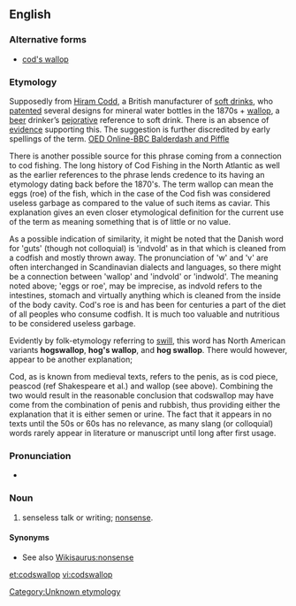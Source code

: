 ==English==

===Alternative forms===
* [[cod's wallop]]

===Etymology===
Supposedly from [[w:Hiram Codd|Hiram Codd]], a British manufacturer of [[soft drink]]s, who [[patent]]ed several designs for mineral water bottles in the 1870s + [[wallop]], a [[beer]] drinker’s [[pejorative]] reference to soft drink.
There is an absence of [[evidence]] supporting this. The suggestion is further discredited by early spellings of the term. [http://oed.com/bbcwords/codswallop-new.html OED Online-BBC Balderdash and Piffle]

There is another possible source for this phrase coming from a connection to cod fishing. The long history of Cod Fishing in the North Atlantic as well as the earlier references to the phrase lends credence to its having an etymology dating back before the 1870's. The term wallop can mean the eggs (roe) of the fish, which in the case of the Cod fish was considered useless garbage as compared to the value of such items as caviar. This explanation gives an even closer etymological definition for the current use of the term as meaning something that is of little or no value.

As a possible indication of similarity, it might be noted that the Danish word for 'guts' (though not colloquial) is 'indvold' as in that which is cleaned from a codfish and mostly thrown away. The pronunciation of 'w' and 'v' are often interchanged in Scandinavian dialects and languages, so there might be a connection between 'wallop' and 'indvold' or 'indwold'. The meaning noted above; 'eggs or roe', may be imprecise, as indvold refers to the intestines, stomach and virtually anything which is cleaned from the inside of the body cavity. Cod's roe is and has been for centuries a part of the diet of all peoples who consume codfish. It is much too valuable and nutritious to be considered useless garbage.

Evidently by folk-etymology referring to [[swill]], this word has North American variants '''hogswallop''', '''hog's wallop''', and '''hog swallop'''.
There would however, appear to be another explanation;

Cod, as is known from medieval texts, refers to the penis, as is cod piece, peascod (ref Shakespeare et al.) and wallop (see above). Combining the two would result in the reasonable conclusion that codswallop may have come from the combination of penis and rubbish, thus providing either the explanation that it is either semen or urine. The fact that it appears in no texts until the 50s or 60s has no relevance, as many slang (or colloquial) words rarely appear in literature or manuscript until long after first usage.

===Pronunciation===
* {{a|UK}} {{IPA|/ˌkɒdzˈwɒl.əp/}}

===Noun===
{{en-noun|-}}

# {{British|Australia|slang}} senseless talk or writing; [[nonsense]].

====Synonyms====
* See also [[Wikisaurus:nonsense]]

[[Category:Unknown etymology]]

[[et:codswallop]]
[[vi:codswallop]]